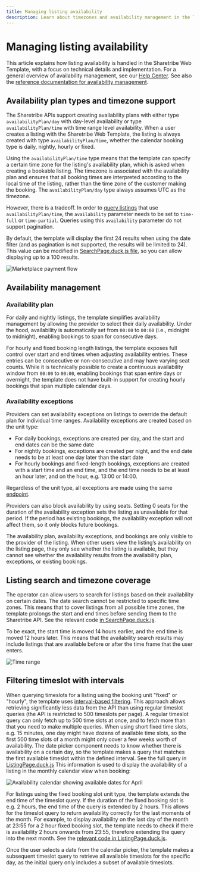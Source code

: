```yaml
---
title: Managing listing availability
description: Learn about timezones and availability management in the Template.
---
```


# Managing listing availability

This article explains how listing availability is handled in the
Sharetribe Web Template, with a focus on technical details and
implementation. For a general overview of availability management, see
our
[Help Center](https://www.sharetribe.com/help/en/articles/8413212-how-availability-management-works).
See also the
[reference documentation for availability management](<(/references/availability)>).

## Availability plan types and timezone support

The Sharetribe APIs support creating availability plans with either type
`availabilityPlan/day` with day-level availability or type
`availabilityPlan/time` with time range level availability. When a user
creates a listing with the Sharetribe Web Template, the listing is
always created with type `availabilityPlan/time`, whether the calendar
booking type is daily, nightly, hourly or fixed.

Using the `availabilityPlan/time` type means that the template can
specify a certain time zone for the listing's availability plan, which
is asked when creating a bookable listing. The timezone is associated
with the availability plan and ensures that all booking times are
interpreted according to the local time of the listing, rather than the
time zone of the customer making the booking. The `availabilityPlan/day`
type always assumes UTC as the timezone.

However, there is a tradeoff. In order to
[query listings](https://www.sharetribe.com/api-reference/marketplace.html#query-listings)
that use `availabilityPlan/time`, the `availability` parameter needs to
be set to `time-full` or `time-partial`. Queries using this
`availability` parameter do not support pagination.

By default, the template will display the first 24 results when using
the date filter (and as pagination is not supported, the results will be
limited to 24). This value can be modified in
[SearchPage.duck.js file](https://github.com/sharetribe/web-template/blob/main/src/containers/SearchPage/SearchPage.duck.js#L21),
so you can allow displaying up to a 100 results.

![Marketplace payment flow](./dates-query.png)

## Availability management

### Availability plan

For daily and nightly listings, the template simplifies availability
management by allowing the provider to select their daily availability.
Under the hood, availability is automatically set from `00:00` to
`00:00` (i.e., midnight to midnight), enabling bookings to span for
consecutive days.

For hourly and fixed booking length listings, the template exposes full
control over start and end times when adjusting availability entries.
These entries can be consecutive or non-consecutive and may have varying
seat counts. While it is technically possible to create a continuous
availability window from `00:00` to `00:00`, enabling bookings that span
entire days or overnight, the template does not have built-in support
for creating hourly bookings that span multiple calendar days.

### Availability exceptions

Providers can set availability exceptions on listings to override the
default plan for individual time ranges. Availability exceptions are
created based on the unit type:

- For daily bookings, exceptions are created per day, and the start and
  end dates can be the same date
- For nightly bookings, exceptions are created per night, and the end
  date needs to be at least one day later than the start date
- For hourly bookings and fixed-length bookings, exceptions are created
  with a start time and an end time, and the end time needs to be at
  least an hour later, and on the hour, e.g. 13:00 or 14:00.

Regardless of the unit type, all exceptions are made using the same
[endpoint](https://www.sharetribe.com/api-reference/marketplace.html#create-availability-exceptions).

Providers can also block availability by using seats. Setting 0 seats
for the duration of the availability exception sets the listing as
unavailable for that period. If the period has existing bookings, the
availability exception will not affect them, so it only blocks future
bookings.

The availability plan, availability exceptions, and bookings are only
visible to the provider of the listing. When other users view the
listing’s availability on the listing page, they only see whether the
listing is available, but they cannot see whether the availability
results from the availability plan, exceptions, or existing bookings.

## Listing search and timezone coverage

The operator can allow users to search for listings based on their
availability on certain dates. The date search cannot be restricted to
specific time zones. This means that to cover listings from all possible
time zones, the template prolongs the start and end times before sending
them to the Sharetribe API. See the relevant code
[in SearchPage.duck.js](https://github.com/sharetribe/web-template/blob/main/src/containers/SearchPage/SearchPage.duck.js#L185-L186).

To be exact, the start time is moved 14 hours earlier, and the end time
is moved 12 hours later. This means that the availability search results
may include listings that are available before or after the time frame
that the user enters.

![Time range](./time-range.png)

## Filtering timeslot with intervals

When querying timeslots for a listing using the booking unit "fixed" or
"hourly", the template uses
[interval-based filtering](/references/availability/#interval-based-filtering).
This approach allows retrieving significantly less data from the API
than using regular timeslot queries (the API is restricted to 500
timeslots per page). A regular timeslot query can only fetch up to 500
time slots at once, and to fetch more than that you need to make
multiple queries. When using short fixed time slots, e.g. 15 minutes,
one day might have dozens of available time slots, so the first 500 time
slots of a month might only cover a few weeks worth of availability. The
date picker component needs to know whether there is availability on a
certain day, so the template makes a query that matches the first
available timeslot within the defined interval. See the full query in
[ListingPage.duck.js](https://github.com/sharetribe/web-template/blob/main/src/containers/ListingPage/ListingPage.duck.js#L495)
This information is used to display the availability of a listing in the
monthly calendar view when booking:

![Availability calendar showing available dates for April](./april-availability.png)

For listings using the fixed booking slot unit type, the template
extends the end time of the timeslot query. If the duration of the fixed
booking slot is e.g. 2 hours, the end time of the query is extended by 2
hours. This allows for the timeslot query to return availability
correctly for the last moments of the month. For example, to display
availability on the last day of the month at 23:55 for a 2 hour fixed
booking slot, the template needs to check if there is availability 2
hours onwards from 23:55, therefore extending the query into the next
month. See the
[relevant code in ListingPage.duck.js](https://github.com/sharetribe/web-template/blob/main/src/containers/ListingPage/ListingPage.duck.js#L488-L493).

Once the user selects a date from the calendar picker, the template
makes a subsequent timeslot query to retrieve all available timeslots
for the specific day, as the initial query only includes a subset of
available timeslots.
